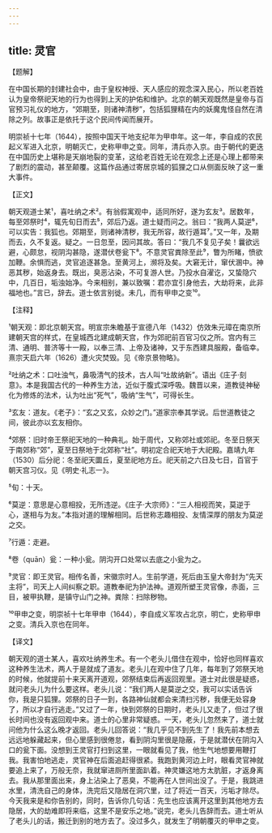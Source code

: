 ```yaml
---
---
---
```

title: 灵官
---




【题解】


在中国长期的封建社会中，由于皇权神授、天人感应的观念深入民心，所以老百姓认为皇帝祭祀天地的行为也得到上天的护佑和维护。北京的朝天观既然是皇帝与百官预习礼仪的地方，“郊期至，则诸神清秽”，包括狐狸精在内的妖魔鬼怪自然在清除之列。故事正是依托于这个民间传闻而展开。

明崇祯十七年（1644），按照中国天干地支纪年为甲申年。这一年，李自成的农民起义军进入北京，明朝灭亡，史称甲申之变。同年，清兵亦入京。由于朝代的更迭在中国历史上堪称是天崩地裂的变革，这给老百姓无论在观念上还是心理上都带来了剧烈的震动，甚至颠覆。这篇作品通过寄居京城的狐狸之口从侧面反映了这一重大事件。


【正文】

朝天观道士某¹，喜吐纳之术²。有翁假寓观中，适同所好，遂为玄友³。居数年，每至郊祭时⁴，辄先旬日而去⁵，郊后乃返。道士疑而问之。翁曰：“我两人莫逆⁶，可以实告：我狐也。郊期至，则诸神清秽，我无所容，故行遁耳⁷。”又一年，及期而去，久不复返。疑之。一日忽至，因问其故。答曰：“我几不复见子矣！曩欲远避，心颇怠，视阴沟甚隐，遂潜伏卷瓮下⁸。不意灵官粪除至此⁹，瞥为所睹，愤欲加鞭。余惧而逃，灵官追逐甚急。至黄河上，濒将及矣。大窘无计，窜伏溷中。神恶其秽，始返身去。既出，臭恶沾染，不可复游人世。乃投水自濯讫，又蛰隐穴中，几百日，垢浊始净。今来相别，兼以致嘱：君亦宜引身他去，大劫将来，此非福地也。”言已，辞去。道士依言别徙。未几，而有甲申之变¹⁰。

【注释】


¹朝天观：即北京朝天宫。明宣宗朱瞻基于宣德八年（1432）仿效朱元璋在南京所建朝天宫的样式，在皇城西北建成朝天宫，作为郊祀前百官习仪之所。宫内有三清、通明、普济等十一殿，以奉三清、上帝及诸神，又于东西建具服殿，备临幸。熹宗天启六年（1626）遭火灾焚毁。见《帝京景物略》。

²吐纳之术：口吐浊气，鼻吸清气的技术，古人叫“吐故纳新”。语出《庄子·刻意》。本是我国古代的一种养生方法，近似于腹式深呼吸。魏晋以来，道教徒神秘化为修炼的法术，认为吐出“死气”，吸纳“生气”，可得长生。

³玄友：道友。《老子》：“玄之又玄，众妙之门。”道家宗奉其学说。后世道教徒之间，彼此亦以玄友相你。

⁴郊祭：旧时帝王祭祀天地的一种典礼。始于周代，又称郊社或郊祀。冬至日祭天于南郊称“郊”，夏至日祭地于北郊称“社”。明初定合祀天地于大祀殿。嘉靖九年（1530）后分祀：冬至祀天圜丘，夏至祀地方丘。祀天前之六日及七日，百官于朝天宫习仪。见《明史·礼志一》。

⁵旬：十天。

⁶莫逆：意思是心意相投，无所违逆。《庄子·大宗师》：“三人相视而笑，莫逆于心，遂相与为友。”本指对道的理解相同。后世称志趣相投、友情深厚的朋友为莫逆之交。

⁷行遁：走避。

⁸卷（quān）瓮：一种小瓮。阴沟开口处常以去底之小瓮为之。

⁹灵官：即王灵官。相传名善，宋徽宗时人。生前学道，死后由玉皇大帝封为“先天主将”，司天上人间纠察之职。道教奉祀为护法神。道观所塑王灵官像，赤面，三目，被甲执鞭，是镇守山门之神。粪除：扫除秽物。

¹⁰甲申之变，明崇祯十七年甲申（1644），李自成义军攻占北京，明亡，史称甲申之变。清兵入京也在同年。





【译文】


朝天观的道士某人，喜欢吐纳养生术。有一个老头儿借住在观中，恰好也同样喜欢这种养生法术，两人于是就成了道友。老头儿在观中住了几年，每年到了郊祭天地的时候，他就提前十来天离开道观，郊祭结束后再返回观里。道士对此很是疑惑，就问老头儿为什么要这样。老头儿说：“我们两人是莫逆之交，我可以实话告诉你，我是只狐狸。郊祭的日子一到，各路神仙就都会来清扫污秽，我便无处容身了，所以才自行逃走。”又过了一年，快到郊祭的日期时，老头儿又走了，但过了很长时间也没有返回观中来。道士的心里非常疑惑。一天，老头儿忽然来了，道士就问他为什么这么晚才返回。老头儿回答说：“我几乎见不到先生了！我先前本想去远远地躲藏起来，但心里感到很倦怠，看到阴沟里很是隐蔽，于是就潜伏在阴沟入口的瓮下面。没想到王灵官打扫到这里，一眼就看见了我，他生气地想要用鞭打我。我害怕地逃走，灵官神在后面追赶得很紧。我跑到黄河边上时，眼看灵官神就要追上来了，万般无奈，我就窜进厕所里面趴着。神灵嫌这地方太肮脏，才返身离去。我从那里面出来，身上沾染上了恶臭，不能再在人世间出没了。于是，我跳进水里，清洗自己的身体，洗完后又隐居在洞穴里，过了将近一百天，污垢才除尽。今天我来是和你告别的，同时，告诉你几句话：先生也应该离开这里到其他地方去隐居，大的劫难即将来临，这里不是安乐之地。”说完，老头儿告辞而去。道士听从了老头儿的话，搬迁到别的地方去了。没过多久，就发生了明朝覆灭的甲申之变。
